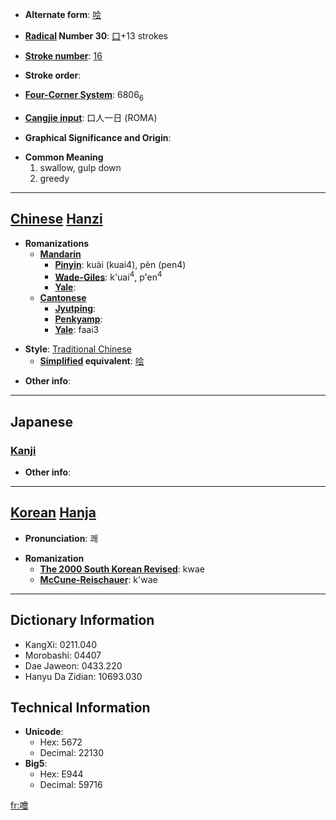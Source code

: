 * '''Alternate form''': [[哙]]

* '''[[Wiktionary:Chinese radical index| Radical]] Number 30''': [[Wiktionary:Chinese radical index 口|口]]+13 strokes

* '''[[Wiktionary:Chinese total strokes index|Stroke number]]''': [[Wiktionary:Chinese total strokes index 16|16]]

* '''Stroke order''': 

* '''[[Wiktionary:Chinese four corner index|Four-Corner System]]''': 6806<sub>6</sub>

* '''[[Wiktionary:Chinese Cangjie index|Cangjie input]]''': 口人一日 (ROMA)

* '''Graphical Significance and Origin''': 

* '''Common Meaning'''
*#swallow, gulp down
*# greedy


----

== [[Chinese]] [[Hanzi]] ==

* '''Romanizations'''
** '''[[Mandarin]]'''
*** '''[[Pinyin]]''': kuài (kuai4), pèn (pen4)
*** '''[[Wade-Giles]]''': k'uai<sup>4</sup>, p'en<sup>4</sup>
*** '''[[Yale]]''': 
** '''[[Cantonese]]'''
*** '''[[Jyutping]]''':
*** '''[[Penkyamp]]''': 
*** '''[[Yale]]''': faai3

* '''Style''': [[Traditional Chinese]] 
** '''[[Simplified Chinese|Simplified]] equivalent''': [[哙]]

* '''Other info''': 

----

==Japanese==
===[[Kanji]]===
{{kanji|on readings=[[かい]] (kai), [[け]] (ke), [[わい]] (wai), [[え]] (e), [[かつ]] (katsu), [[かち]] (kachi)|kun readings=[[のど]] (nodo), [[すする]] (susuru), [[こころよい]] (kokoroyoi), [[あかるい]] (akarui)}}

* '''Other info''':  

----

== [[Korean]] [[Hanja]] ==

* '''Pronunciation''': 쾌

* '''Romanization'''
** '''[[The 2000 South Korean Revised Romanization|The 2000 South Korean Revised]]''': kwae
** '''[[McCune-Reischauer]]''': k'wae

----

== Dictionary Information ==

* KangXi: 0211.040
* Morobashi: 04407
* Dae Jaweon: 0433.220
* Hanyu Da Zidian: 10693.030

== Technical Information ==

* '''Unicode''':
** Hex: 5672
** Decimal: 22130
* '''Big5''':
** Hex: E944
** Decimal: 59716

[[fr:噲]]